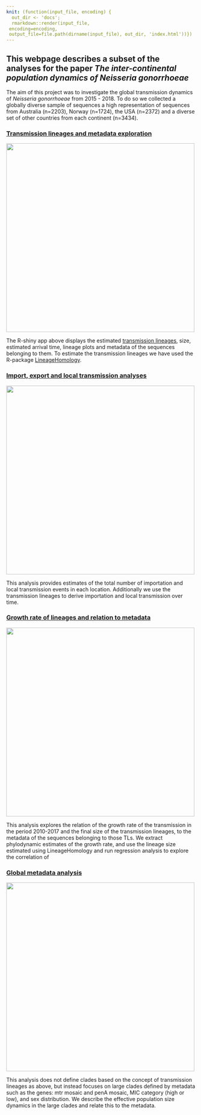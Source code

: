 ```yaml
---
knit: (function(input_file, encoding) {
  out_dir <- 'docs';
  rmarkdown::render(input_file,
 encoding=encoding,
 output_file=file.path(dirname(input_file), out_dir, 'index.html'))})
---
```




## This webpage describes a subset of the analyses for the paper *The inter-continental population dynamics of Neisseria gonorrhoeae*
 
The aim of this project was to investigate the global transmission dynamics of *Neisseria gonorrhoeae* from 2015 - 2018. To do so we collected a globally diverse sample of sequences a high representation of sequences from Australia (n=2203), Norway (n=1724), the USA (n=2372) and a diverse set of other countries from each continent (n=3434).


### [Transmission lineages and metadata exploration](https://magnunos.shinyapps.io/LineageHomology_Explorer/?_ga=2.205397328.1370338265.1637693506-226041197.1637248825)


[<img src="Files/TL_Explorer.png" width="500"/>](https://magnunos.shinyapps.io/LineageHomology_Explorer/?_ga=2.205397328.1370338265.1637693506-226041197.1637248825)



The R-shiny app above displays the estimated [transmission lineages](https://www.science.org/doi/10.1126/science.abf2946), size, estimated arrival time, lineage plots and metadata of the sequences belonging to them. To estimate the transmission lineages we have used the R-package [LineageHomology](https://github.com/magnusnosnes/LineageHomology).



### [Import, export and local transmission analyses](Analyses/03_import_analysis_io.html)


[<img src="Files/import_export_localTransmission.jpg" width="500"/>](Analyses/03_import_analysis_io.html)

This analysis provides estimates of the total number of importation and local transmission events in each location. Additionally we use the transmission lineages to derive importation and local transmission over time. 



### [Growth rate of lineages and relation to metadata](Analyses/04_growth_rate_analysis.html)

[<img src="Files/Metadata.png" width="500"/>](Analyses/Growth_rates_explanatory.html)


This analysis explores the relation of the growth rate of the transmission in the period 2010-2017 and the final size of the transmission lineages, to the metadata of the sequences belonging to those TLs. We extract phylodynamic estimates of the growth rate, and use the lineage size estimated using LineageHomology and run regression analysis to explore the correlation of 







### [Global metadata analysis](Analyses/05_global_analysis.html)



[<img src="Files/Global_analysis.png" width="500"/>](Analyses/05_global_analysis.html)

This analysis does not define clades based on the concept of transmission lineages as above, but instead focuses on large clades defined by metadata such as the genes: mtr mosaic and penA mosaic, MIC category (high or low), and sex distribution. We describe the effective population size dynamics in the large clades and relate this to the metadata. 

